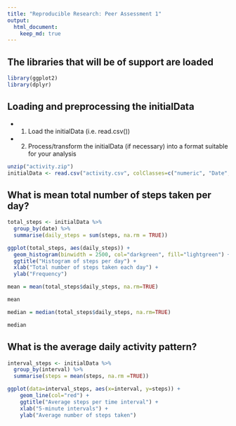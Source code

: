 ```yaml
---
title: "Reproducible Research: Peer Assessment 1"
output: 
  html_document:
    keep_md: true
---
```


## The libraries that will be of support are loaded

```r
library(ggplot2)
library(dplyr)
```


## Loading and preprocessing the initialData

* 1. Load the initialData (i.e. read.csv())
* 2. Process/transform the initialData (if necessary) into a format suitable for your analysis

```r
unzip("activity.zip")
initialData <- read.csv("activity.csv", colClasses=c("numeric", "Date", "numeric"))
```




## What is mean total number of steps taken per day?

```r
total_steps <- initialData %>%
  group_by(date) %>%
  summarise(daily_steps = sum(steps, na.rm = TRUE))

ggplot(total_steps, aes(daily_steps)) + 
  geom_histogram(binwidth = 2500, col="darkgreen", fill="lightgreen") +
  ggtitle("Histogram of steps per day") +
  xlab("Total number of steps taken each day") + 
  ylab("Frequency")
```

```r
mean = mean(total_steps$daily_steps, na.rm=TRUE)
```
```r
mean
```

```r
median = median(total_steps$daily_steps, na.rm=TRUE)
```
```r
median
```

## What is the average daily activity pattern?

```r
interval_steps <- initialData %>% 
  group_by(interval) %>%
  summarise(steps = mean(steps, na.rm =TRUE))

ggplot(data=interval_steps, aes(x=interval, y=steps)) +
    geom_line(col="red") +
    ggtitle("Average steps per time interval") +
    xlab("5-minute intervals") +
    ylab("Average number of steps taken")
```   






